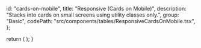 
  id: "cards-on-mobile",
  title: "Responsive (Cards on Mobile)",
  description: "Stacks into cards on small screens using utility classes only.",
  group: "Basic",
  codePath: "src/components/tables/ResponsiveCardsOnMobile.tsx",
};

  return (
    <ExampleCard
      title={meta.title}
      description={meta.description}
      codePath={meta.codePath}
    >
      <ResponsiveCardsOnMobile />
    </ExampleCard>
  );
}
